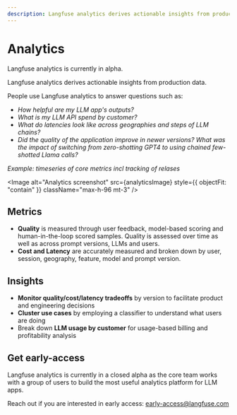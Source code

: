 ```yaml
---
description: Langfuse analytics derives actionable insights from production data. Currently in closed alpha.
---
```


# Analytics


<Callout type="info" emoji="ℹ️">
  Langfuse analytics is currently in alpha.
</Callout>

Langfuse analytics derives actionable insights from production data.

People use Langfuse analytics to answer questions such as:

- _How helpful are my LLM app's outputs?_
- _What is my LLM API spend by customer?_
- _What do latencies look like across geographies and steps of LLM chains?_
- _Did the quality of the application improve in newer versions? What was the impact of switching from zero-shotting GPT4 to using chained few-shotted Llama calls?_

_Example: timeseries of core metrics incl tracking of relases_

<Image
  alt="Analytics screenshot"
  src={analyticsImage}
  style={{ objectFit: "contain" }}
  className="max-h-96 mt-3"
/>

## Metrics

- **Quality** is measured through user feedback, model-based scoring and human-in-the-loop scored samples. Quality is assessed over time as well as across prompt versions, LLMs and users.
- **Cost and Latency** are accurately measured and broken down by user, session, geography, feature, model and prompt version.

## Insights

- **Monitor quality/cost/latency tradeoffs** by version to facilitate product and engineering decisions
- **Cluster use cases** by employing a classifier to understand what users are doing
- Break down **LLM usage by customer** for usage-based billing and profitability analysis

## Get early-access

Langfuse analytics is currently in a closed alpha as the core team works with a group of users to build the most useful analytics platform for LLM apps.

Reach out if you are interested in early access: early-access@langfuse.com
